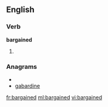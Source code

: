 ==English==
===Verb===
'''bargained'''

#{{past of|[[bargain]]}}

===Anagrams===
* {{alphagram|aabdeginr}}
* [[gabardine#English|gabardine]]


[[fr:bargained]]
[[ml:bargained]]
[[vi:bargained]]
